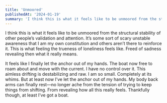```yaml
---
title: 'Unmoored'
publishedAt: '2024-01-19'
summary: 'I think this is what it feels like to be unmoored from the structural stability of other people’s validation and attention.'
---
```


I think this is what it feels like to be unmoored from the structural stability of other people’s validation and attention. It’s some sort of scary unstable awareness that I am my own constitution and others aren’t there to reinforce it. This is what feeling the trueness of loneliness feels like. Freed of sadness revealing then what it really means.

It feels like I finally let the anchor out of my hands. The boat now free to roam about and move with the current. I have no control over it. This aimless drifting is destabilizing and raw. I am so small. Completely at its whims. But at least now I’ve let the anchor out of my hands. My body back arms can finally rest—no longer ache from the tension of trying to keep things from shifting. From revealing how all this really feels. Thankfully though, at least I’ve got a boat.